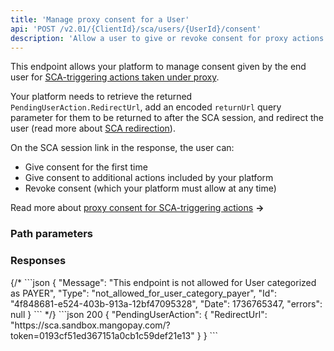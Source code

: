 ```yaml
---
title: 'Manage proxy consent for a User'
api: 'POST /v2.01/{ClientId}/sca/users/{UserId}/consent'  
description: 'Allow a user to give or revoke consent for proxy actions'
---
```





This endpoint allows your platform to manage consent given by the end user for [SCA-triggering actions taken under proxy](/guides/sca/proxy-management). 

Your platform needs to retrieve the returned `PendingUserAction.RedirectUrl`, add an encoded `returnUrl` query parameter for them to be returned to after the SCA session, and redirect the user (read more about [SCA redirection](/guides/sca/session)).

On the SCA session link in the response, the user can: 
- Give consent for the first time 
- Give consent to additional actions included by your platform 
- Revoke consent (which your platform must allow at any time)

Read more about [proxy consent for SCA-triggering actions](/guides/sca/proxy-management) **&rarr;**

### Path parameters

<UserId />  

### Responses  

<AccordionGroup>

<Accordion title="200" defaultOpen>  

<PendingUserActionResponse />  

</Accordion>

</AccordionGroup> 

<AccordionGroup>
{/* 
<Accordion title="400 - Endpoint not allowed if category is PAYER">
```json 
{
    "Message": "This endpoint is not allowed for User categorized as PAYER",
    "Type": "not_allowed_for_user_category_payer",
    "Id": "4f848681-e524-403b-913a-12bf47095328",
    "Date": 1736765347,
    "errors": null
}
```
</Accordion> */}

</AccordionGroup>

<ResponseExample>  
```json 200
{
    "PendingUserAction": {
        "RedirectUrl": "https://sca.sandbox.mangopay.com/?token=0193cf51ed367151a0cb1c59def21e13"
    }
}
```
</ResponseExample>  

<RequestExample>  
<RestPostNoBody/>
</RequestExample>